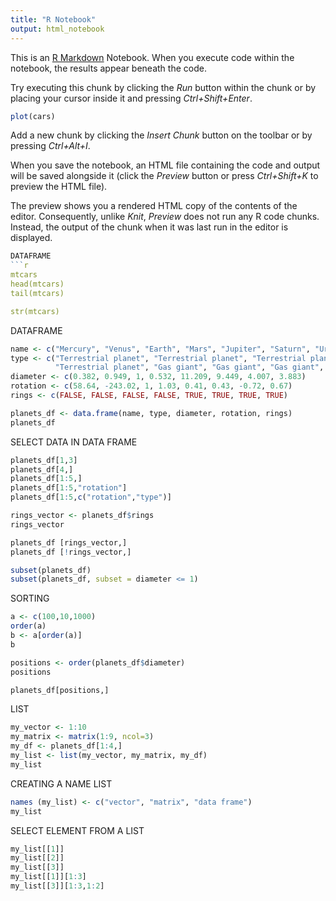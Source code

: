 ---
title: "R Notebook"
output: html_notebook
---

This is an [R Markdown](http://rmarkdown.rstudio.com) Notebook. When you execute code within the notebook, the results appear beneath the code. 

Try executing this chunk by clicking the *Run* button within the chunk or by placing your cursor inside it and pressing *Ctrl+Shift+Enter*. 

```{r}
plot(cars)
```

Add a new chunk by clicking the *Insert Chunk* button on the toolbar or by pressing *Ctrl+Alt+I*.

When you save the notebook, an HTML file containing the code and output will be saved alongside it (click the *Preview* button or press *Ctrl+Shift+K* to preview the HTML file).

The preview shows you a rendered HTML copy of the contents of the editor. Consequently, unlike *Knit*, *Preview* does not run any R code chunks. Instead, the output of the chunk when it was last run in the editor is displayed.
```{r}
DATAFRAME
```{r}
mtcars
head(mtcars)
tail(mtcars)

str(mtcars)
```
DATAFRAME
```{r}
name <- c("Mercury", "Venus", "Earth", "Mars", "Jupiter", "Saturn", "Uranus", "Neptune")
type <- c("Terrestrial planet", "Terrestrial planet", "Terrestrial planet", 
          "Terrestrial planet", "Gas giant", "Gas giant", "Gas giant", "Gas giant")
diameter <- c(0.382, 0.949, 1, 0.532, 11.209, 9.449, 4.007, 3.883)
rotation <- c(58.64, -243.02, 1, 1.03, 0.41, 0.43, -0.72, 0.67)
rings <- c(FALSE, FALSE, FALSE, FALSE, TRUE, TRUE, TRUE, TRUE)

planets_df <- data.frame(name, type, diameter, rotation, rings)
planets_df
```
SELECT DATA IN DATA FRAME
```{r}
planets_df[1,3]
planets_df[4,]
planets_df[1:5,]
planets_df[1:5,"rotation"]
planets_df[1:5,c("rotation","type")]

rings_vector <- planets_df$rings
rings_vector

planets_df [rings_vector,]
planets_df [!rings_vector,]

subset(planets_df)
subset(planets_df, subset = diameter <= 1)

```
SORTING
```{r}
a <- c(100,10,1000)
order(a)
b <- a[order(a)]
b

positions <- order(planets_df$diameter)
positions

planets_df[positions,]

```
LIST
```{r}
my_vector <- 1:10
my_matrix <- matrix(1:9, ncol=3)
my_df <- planets_df[1:4,]
my_list <- list(my_vector, my_matrix, my_df)
my_list

```
CREATING A NAME LIST
```{r}
names (my_list) <- c("vector", "matrix", "data frame")
my_list

```
SELECT ELEMENT FROM A LIST
```{r}
my_list[[1]]
my_list[[2]]
my_list[[3]]
my_list[[1]][1:3]
my_list[[3]][1:3,1:2]

```

